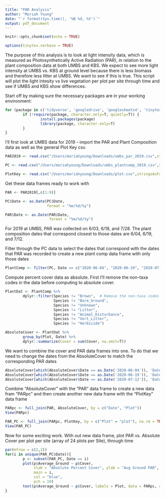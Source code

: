 ```yaml
---
title: "PAR Analysis"
author: "Moriah Young"
date: "`r format(Sys.time(), '%B %d, %Y')`"
output: pdf_document
---
```


```r
knitr::opts_chunk$set(echo = TRUE)
```

```r
options(tinytex.verbose = TRUE)
```

The purpose of this analysis is to look at light intensity data, which is measured as Photosynthetically Active Radiation (PAR), in relation to the plant composition data at both UMBS and KBS. We expect to see more light intensity at UMBS vs. KBS at ground level because there is less biomass and therefore less litter at UMBS. We want to see if this is true. This script will plot the light intesity vs live vegetation per plot per site through time and see if UMBS and KBS show differences. 

Start off by making sure the necessary packages are in your working environment:
```r
for (package in c('tidyverse', 'googledrive', 'googlesheets4', 'tinytex')) {
        if (!require(package, character.only=T, quietly=T)) {
                install.packages(package)
                library(package, character.only=T)
        }
}
```

I'll first look at UMBS data for 2019 - import the PAR and Plant Composition data as well as the general Plot Key csv.
```r
PAR2019 <- read.csv("/Users/moriahyoung/Downloads/umbs_par_2019.csv",stringsAsFactors = FALSE)

PC <- read.csv("/Users/moriahyoung/Downloads/umbs_plantcomp_2019.csv",stringsAsFactors = FALSE)

PlotKey <- read.csv("/Users/moriahyoung/Downloads/plot.csv",stringsAsFactors = FALSE)
```

Get these data frames ready to work with
```r
PAR <- PAR2019[,c(1:9)]

PC$Date <- as.Date(PC$Date,
                   format = "%m/%d/%y")

PAR$Date <- as.Date(PAR$Date,
                    format = "%m/%d/%y")
```

For 2019 at UMBS, PAR was collected on 6/03, 6/18, and 7/28. The plant composition dates that correspond closest to those dates are 6/04, 6/19, and 7/12.

Filter through the PC data to select the dates that correspond with the dates that PAR was recorded to 
create a new plant comp data frame with only those dates
```r
PlantComp <- filter(PC, Date == c("2020-06-04", "2020-06-19", "2020-07-12"))
```

Compute percent cover data as absolute. First I'll remove the non-taxa codes in the data before computing to absolute cover.
```r
PlantDat <- PlantComp %>%
        dplyr::filter(Species != "Brown",  # Remove the non-taxa codes
                      Species != "Bare_Ground",
                      Species != "Unknown",
                      Species != "Litter",
                      Species != "Animal_Disturbance",
                      Species != "Vert_Litter",
                      Species != "Herbicide")

AbsoluteCover <- PlantDat %>%
        group_by(Plot, Date) %>%
        dplyr::summarize(Cover = sum(Cover, na.omit=T))
```

We want to combine the cover and PAR data frames into one. To do that we need to change the dates from the AbsoluteCover to match the corresponding PAR dates
```r
AbsoluteCover[which(AbsoluteCover$Date == as.Date('2020-06-04')), 'Date'] = as.Date('2020-06-03')
AbsoluteCover[which(AbsoluteCover$Date == as.Date('2020-06-19')), 'Date'] = as.Date('2020-06-18')
AbsoluteCover[which(AbsoluteCover$Date == as.Date('2020-07-12')), 'Date'] = as.Date('2020-07-28')
```

Combine "AbsoluteCover" with the "PAR" data frame to create a new data fram "PARpc" and then create another new data frame with the "PlotKey" data frame
```r
PARpc <- full_join(PAR, AbsoluteCover, by = c("Date", "Plot"))
View(PARpc)

PAR_PC <- full_join(PARpc, PlotKey, by = c("Plot" = "plot"), na.rm = TRUE)
View(PAR_PC)
```

Now for some exciting work. With out new data frame, plot PAR vs. Absolute Cover per plot per site (array of 24 plots per Site), through time
```r
par(mfrow = c(2,2)) 
for(i in unique(PAR_PC$Date)){
        p <- subset(PAR_PC, Date == i)
        plot(p$Average_Ground ~ p$Cover, 
             xlab = "Absolute Percent Cover", ylab = "Avg Ground PAR",
             main = i,
             col = "blue", 
             pch = 19)
        text(p$Average_Ground ~ p$Cover, labels = Plot, data = PARpc, cex = 0.9, font = 2, pos = 3)
}
```


